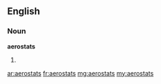 ==English==

===Noun===
'''aerostats'''

# {{plural of|[[aerostat]]}}

[[ar:aerostats]]
[[fr:aerostats]]
[[mg:aerostats]]
[[my:aerostats]]